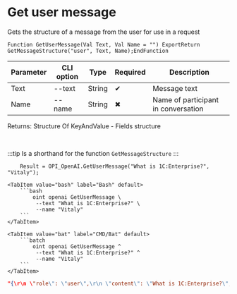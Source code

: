 ﻿---
sidebar_position: 5
description: Get user message and other functions to work with OpenAI in the Open Integration Package, a free open-source integration library for 1C:Enterprise 8, OneScript and CLI
keywords: [1C, 1С, 1С:Enterprise, 1С:Enterprise 8.3, API, Integration, Services, Exchange, OneScript, CLI, OpenAI]
---


# Get user message
 Gets the structure of a message from the user for use in a request



`Function GetUserMessage(Val Text, Val Name = "") ExportReturn GetMessageStructure("user", Text, Name);EndFunction`

  | Parameter | CLI option | Type | Required | Description |
  |-|-|-|-|-|
  | Text | --text | String | &#x2714; | Message text |
  | Name | --name | String | &#x2716; | Name of participant in conversation |

  
  Returns:  Structure Of KeyAndValue - Fields structure

<br/>

:::tip
Is a shorthand for the function `GetMessageStructure`
:::
<br/>


```bsl title="1C:Enterprise/OneScript code example"
    Result = OPI_OpenAI.GetUserMessage("What is 1C:Enterprise?", "Vitaly");
```
 

 <Tabs>
  
    <TabItem value="bash" label="Bash" default>
        ```bash
            oint openai GetUserMessage \
             --text "What is 1C:Enterprise?" \
             --name "Vitaly"
        ```
    </TabItem>
  
    <TabItem value="bat" label="CMD/Bat" default>
        ```batch
            oint openai GetUserMessage ^
             --text "What is 1C:Enterprise?" ^
             --name "Vitaly"
        ```
    </TabItem>
</Tabs>


```json title="Result"
"{\r\n \"role\": \"user\",\r\n \"content\": \"What is 1C:Enterprise?\",\r\n \"name\": \"Vitaly\"\r\n}"
```
